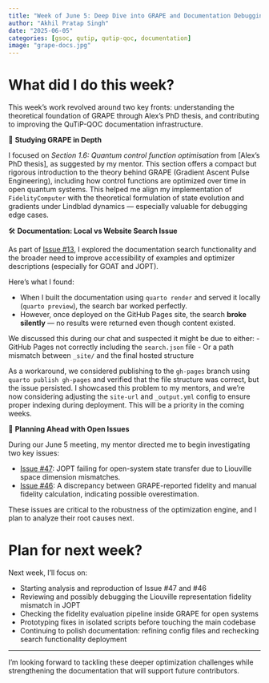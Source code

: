 ```yaml
---
title: "Week of June 5: Deep Dive into GRAPE and Documentation Debugging"
author: "Akhil Pratap Singh"
date: "2025-06-05"
categories: [gsoc, qutip, qutip-qoc, documentation]
image: "grape-docs.jpg"
---
```


# What did I do this week?

This week’s work revolved around two key fronts: understanding the theoretical foundation of GRAPE through Alex’s PhD thesis, and contributing to improving the QuTiP-QOC documentation infrastructure.

📘 **Studying GRAPE in Depth**

I focused on *Section 1.6: Quantum control function optimisation* from [Alex’s PhD thesis], as suggested by my mentor. This section offers a compact but rigorous introduction to the theory behind GRAPE (Gradient Ascent Pulse Engineering), including how control functions are optimized over time in open quantum systems. This helped me align my implementation of `FidelityComputer` with the theoretical formulation of state evolution and gradients under Lindblad dynamics — especially valuable for debugging edge cases.

🛠️ **Documentation: Local vs Website Search Issue**

As part of [Issue #13](https://github.com/qutip/qutip-qoc/issues/13), I explored the documentation search functionality and the broader need to improve accessibility of examples and optimizer descriptions (especially for GOAT and JOPT).

Here’s what I found:

- When I built the documentation using `quarto render` and served it locally (`quarto preview`), the search bar worked perfectly.
- However, once deployed on the GitHub Pages site, the search **broke silently** — no results were returned even though content existed.

We discussed this during our chat and suspected it might be due to either:
- GitHub Pages not correctly including the `search.json` file
- Or a path mismatch between `_site/` and the final hosted structure

As a workaround, we considered publishing to the `gh-pages` branch using `quarto publish gh-pages` and verified that the file structure was correct, but the issue persisted. I showcased this problem to my mentors, and we’re now considering adjusting the `site-url` and `_output.yml` config to ensure proper indexing during deployment. This will be a priority in the coming weeks.

🧭 **Planning Ahead with Open Issues**

During our June 5 meeting, my mentor directed me to begin investigating two key issues:

- [Issue #47](https://github.com/qutip/qutip-qoc/issues/47): JOPT failing for open-system state transfer due to Liouville space dimension mismatches.
- [Issue #46](https://github.com/qutip/qutip-qoc/issues/46): A discrepancy between GRAPE-reported fidelity and manual fidelity calculation, indicating possible overestimation.

These issues are critical to the robustness of the optimization engine, and I plan to analyze their root causes next.

# Plan for next week?

Next week, I’ll focus on:

- Starting analysis and reproduction of Issue #47 and #46
- Reviewing and possibly debugging the Liouville representation fidelity mismatch in JOPT
- Checking the fidelity evaluation pipeline inside GRAPE for open systems
- Prototyping fixes in isolated scripts before touching the main codebase
- Continuing to polish documentation: refining config files and rechecking search functionality deployment

---

I'm looking forward to tackling these deeper optimization challenges while strengthening the documentation that will support future contributors.
